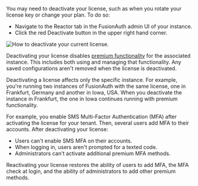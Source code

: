 ---
---

You may need to deactivate your license, such as when you rotate your license key or change your plan. To do so:

* Navigate to the <Breadcrumb>Reactor</Breadcrumb> tab in the FusionAuth admin UI of your instance.
* Click the red <InlineUIElement>Deactivate</InlineUIElement> button in the upper right hand corner.

![How to deactivate your current license.](/img/docs/get-started/core-concepts/reactor-activated-decommission.png)

Deactivating your license disables [premium functionality](/docs/get-started/core-concepts/premium-features) for the associated instance. This includes both using and managing that functionality. Any saved configurations aren't removed when the license is deactivated.

Deactivating a license affects only the specific instance. For example, you're running two instances of FusionAuth with the same license, one in Frankfurt, Germany and another in Iowa, USA. When you deactivate the instance in Frankfurt, the one in Iowa continues running with premium functionality.

For example, you enable SMS Multi-Factor Authentication (MFA) after activating the license for your tenant. Then, several users add MFA to their accounts. After deactivating your license:

* Users can't enable SMS MFA on their accounts.
* When logging in, users aren't prompted for a texted code.
* Administrators can't activate additional premium MFA methods.

Reactivating your license restores the ability of users to add MFA, the MFA check at login, and the ability of administrators to add other premium methods.


